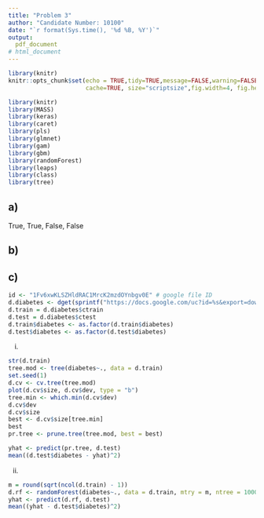 ```yaml
---
title: "Problem 3"
author: "Candidate Number: 10100"
date: "`r format(Sys.time(), '%d %B, %Y')`"
output: 
  pdf_document
# html_document
---
```

  
```r
library(knitr)
knitr::opts_chunk$set(echo = TRUE,tidy=TRUE,message=FALSE,warning=FALSE,strip.white=TRUE,prompt=FALSE,
                      cache=TRUE, size="scriptsize",fig.width=4, fig.height=3, fig.align = "center")
```


```r
library(knitr)
library(MASS)
library(keras)
library(caret)
library(pls)
library(glmnet)
library(gam)
library(gbm)
library(randomForest)
library(leaps)
library(class)
library(tree)
```

## a)
True, True, False, False

## b)

## c)
```r
id <- "1Fv6xwKLSZHldRAC1MrcK2mzdOYnbgv0E" # google file ID
d.diabetes <- dget(sprintf("https://docs.google.com/uc?id=%s&export=download", id)) 
d.train = d.diabetes$ctrain
d.test = d.diabetes$ctest
d.train$diabetes <- as.factor(d.train$diabetes)
d.test$diabetes <- as.factor(d.test$diabetes)
```

(i)
```r
str(d.train)
tree.mod <- tree(diabetes~., data = d.train)
set.seed(1)
d.cv <- cv.tree(tree.mod)
plot(d.cv$size, d.cv$dev, type = "b")
tree.min <- which.min(d.cv$dev)
d.cv$dev
d.cv$size
best <- d.cv$size[tree.min]
best
pr.tree <- prune.tree(tree.mod, best = best)

yhat <- predict(pr.tree, d.test)
mean((d.test$diabetes - yhat)^2)
```

(ii)
```r
m = round(sqrt(ncol(d.train) - 1))
d.rf <- randomForest(diabetes~., data = d.train, mtry = m, ntree = 1000, importance = T)
yhat <- predict(d.rf, d.test)
mean((yhat - d.test$diabetes)^2)
```

